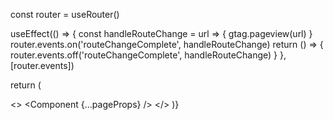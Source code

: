 
  const router = useRouter()
  
  useEffect(() => {
    const handleRouteChange = url => {
      gtag.pageview(url)
    }
    router.events.on('routeChangeComplete', handleRouteChange)
    return () => {
      router.events.off('routeChangeComplete', handleRouteChange)
    }
  }, [router.events])

return (

<>
  <HeadScript trackingID={gtag.GA_TRACKING_ID} />
  <Component {...pageProps} />
  <CookieConsent />
</>
)}
